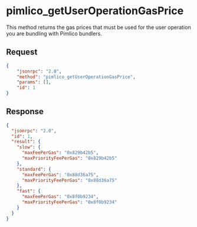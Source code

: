 # pimlico_getUserOperationGasPrice

This method returns the gas prices that must be used for the user operation you are bundling with Pimlico bundlers.

## Request

```json
{
    "jsonrpc": "2.0",
    "method": "pimlico_getUserOperationGasPrice",
    "params": [],
    "id": 1
}
```

## Response

```json
{
  "jsonrpc": "2.0",
  "id": 1,
  "result": {
    "slow": {
      "maxFeePerGas": "0x829b42b5",
      "maxPriorityFeePerGas": "0x829b42b5"
    },
    "standard": {
      "maxFeePerGas": "0x88d36a75",
      "maxPriorityFeePerGas": "0x88d36a75"
    },
    "fast": {
      "maxFeePerGas": "0x8f0b9234",
      "maxPriorityFeePerGas": "0x8f0b9234"
    }
  }
}
```
